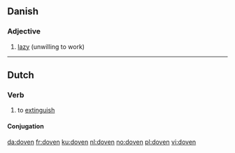 ==Danish==

===Adjective===
{{infl|da|adjective}}

# [[lazy]] (unwilling to work)

{{tbot entry|Danish|lazy|2007|December|da}}

----

==Dutch==
===Verb===
{{infl|nl|verb|cat=weak verbs}}
# to [[extinguish]]

====Conjugation====
{{nl-verb|doof|dooft|doofde|doofden|hebben|gedoofd}}

[[da:doven]]
[[fr:doven]]
[[ku:doven]]
[[nl:doven]]
[[no:doven]]
[[pl:doven]]
[[vi:doven]]